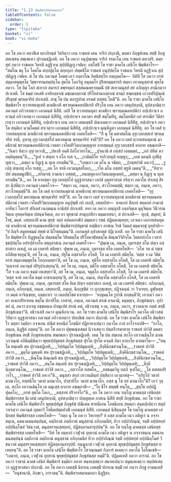 ```yaml
---
title: "1.13 พิมฺพิสารสมาคมกถา"
tableOfContents: false
sidebar:
  order: 5
type: "tipitaka"
basket: "vi"
book: "vi-maha"
---
```



<DynamicBreadcrumb />

<Division number="55" book="vi-maha">

<Paragraph number="202" book="vi-maha">
อถ โข ภควา คยาสีเส ยถาภิรนฺตํ วิหริตฺวา เยน ราชคหํ เตน จาริกํ ปกฺกามิ, มหตา ภิกฺขุสํเฆน สทฺธิํ ภิกฺขุสหเสฺสน สพฺเพเหว ปุราณชฏิเลหิ. อถ โข ภควา อนุปุพฺเพน จาริกํ จรมาโน เยน ราชคหํ ตทวสริ. ตตฺร สุทํ ภควา ราชคเห วิหรติ ลฏฺฐิวเน สุปฺปติฏฺเฐ เจติเย. อสฺโสสิ โข ราชา มาคโธ เสนิโย พิมฺพิสาโร—  “สมโณ ขลุ โภ โคตโม สกฺยปุตฺโต สกฺยกุลา ปพฺพชิโต ราชคหํ อนุปฺปตฺโต ราชคเห วิหรติ ลฏฺฐิวเน สุปฺปติฏฺเฐ เจติเย. ตํ โข ปน ภควนฺตํ โคตมํ เอวํ กลฺยาโณ กิตฺติสทฺโท อพฺภุคฺคโต—  อิติปิ โส ภควา อรหํ สมฺมาสมฺพุทฺโธ วิชฺชาจรณสมฺปนฺโน สุคโต โลกวิทู อนุตฺตโร ปุริสทมฺมสารถิ สตฺถา เทวมนุสฺสานํ พุทฺโธ ภควา. โส อิมํ โลกํ สเทวกํ สมารกํ สพฺรหฺมกํ สสฺสมณพฺราหฺมณิํ ปชํ สเทวมนุสฺสํ สยํ อภิญฺญา สจฺฉิกตฺวา ปเวเทติ. โส ธมฺมํ เทเสติ อาทิกลฺยาณํ มชฺเฌกลฺยาณํ ปริโยสานกลฺยาณํ สาตฺถํ สพฺยญฺชนํ เกวลปริปุณฺณํ ปริสุทฺธํ พฺรหฺมจริยํ ปกาเสติ. สาธุ โข ปน ตถารูปานํ อรหตํ ทสฺสนํ โหตี”ติ.
</Paragraph>

<Paragraph number="203" book="vi-maha">
อถ โข ราชา มาคโธ เสนิโย พิมฺพิสาโร ทฺวาทสนหุเตหิ มาคธิเกหิ พฺราหฺมณคหปติเกหิ ปริวุโต เยน ภควา เตนุปสงฺกมิ, อุปสงฺกมิตฺวา ภควนฺตํ อภิวาเทตฺวา เอกมนฺตํ นิสีทิ. เตปิ โข ทฺวาทสนหุตา มาคธิกา พฺราหฺมณคหปติกา อปฺเปกจฺเจ ภควนฺตํ อภิวาเทตฺวา เอกมนฺตํ นิสีทิํสุ, อปฺเปกจฺเจ ภควตา สทฺธิํ สมฺโมทิํสุ, สมฺโมทนียํ กถํ สารณียํ วีติสาเรตฺวา เอกมนฺตํ นิสีทิํสุ, อปฺเปกจฺเจ เยน ภควา เตนญฺชลิํ ปณาเมตฺวา เอกมนฺตํ นิสีทิํสุ, อปฺเปกจฺเจ ภควโต สนฺติเก นามโคตฺตํ สาเวตฺวา เอกมนฺตํ นิสีทิํสุ, อปฺเปกจฺเจ ตุณฺหีภูตา เอกมนฺตํ นิสีทิํสุ. อถ โข เตสํ ทฺวาทสนหุตานํ มาคธิกานํ พฺราหฺมณคหปติกานํ เอตทโหสิ—  “กิํ นุ โข มหาสมโณ อุรุเวลกสฺสเป พฺรหฺมจริยํ จรติ, อุทาหุ อุรุเวลกสฺสโป มหาสมเณ พฺรหฺมจริยํ จรตี”ติ? อถ โข ภควา เตสํ ทฺวาทสนหุตานํ มาคธิกานํ พฺราหฺมณคหปติกานํ เจตสา เจโตปริวิตกฺกมญฺญาย อายสฺมนฺตํ อุรุเวลกสฺสปํ คาถาย อชฺฌภาสิ—
</Paragraph>

<Paragraph number="204" type="verses" book="vi-maha">
_“กิเมว ทิสฺวา อุรุเวลวาสิ,_  
_ปหาสิ อคฺคิํ กิสโกวทาโน;_  
_ปุจฺฉามิ ตํ กสฺสป เอตมตฺถํ,_  
_กถํ ปหีนํ ตว อคฺคิหุตฺตนฺ”ติ._  

</Paragraph>

<Paragraph number="205" type="verses" book="vi-maha">
_“รูเป จ สทฺเท จ อโถ รเส จ,_  
_กามิตฺถิโย จาภิวทนฺติ ยญฺญา;_  
_เอตํ มลนฺติ อุปธีสุ ญตฺวา,_  
_ตสฺมา น ยิฏฺเฐ น หุเต อรญฺชินฺ”ติ._  

</Paragraph>

<Paragraph number="206" type="verses" book="vi-maha">
_“เอตฺเถว เต มโน น รมิตฺถ, __(กสฺสปาติ ภควา)___  
_รูเปสุ สทฺเทสุ อโถ รเสสุ;_  
_อถ โก จรหิ เทวมนุสฺสโลเก,_  
_รโต มโน กสฺสป พฺรูหิ เมตนฺ”ติ._  

</Paragraph>

<Paragraph number="207" type="verses" book="vi-maha">
_“ทิสฺวา ปทํ สนฺตมนูปธีกํ,_  
_อกิญฺจนํ กามภเว อสตฺตํ;_  
_อนญฺญถาภาวิมนญฺญเนยฺยํ,_  
_ตสฺมา น ยิฏฺเฐ น หุเต อรญฺชินฺ”ติ._  

</Paragraph>

</Division>
<Division number="56" book="vi-maha">

<Paragraph number="208" book="vi-maha">
อถ โข อายสฺมา อุรุเวลกสฺสโป อุฏฺฐายาสนา เอกํสํ อุตฺตราสงฺคํ กริตฺวา ภควโต ปาเทสุ สิรสา นิปติตฺวา ภควนฺตํ เอตทโวจ—  “สตฺถา เม, ภนฺเต, ภควา, สาวโกหมสฺมิ; สตฺถา เม, ภนฺเต, ภควา, สาวโกหมสฺมี”ติ. อถ โข เตสํ ทฺวาทสนหุตานํ มาคธิกานํ พฺราหฺมณคหปติกานํ เอตทโหสิ—  “อุรุเวลกสฺสโป มหาสมเณ พฺรหฺมจริยํ จรตี”ติ. อถ โข ภควา เตสํ ทฺวาทสนหุตานํ มาคธิกานํ พฺราหฺมณคหปติกานํ เจตสา เจโตปริวิตกฺกมญฺญาย อนุปุพฺพิํ กถํ กเถสิ, เสยฺยถิทํ—  ทานกถํ สีลกถํ สคฺคกถํ กามานํ อาทีนวํ โอการํ สํกิเลสํ เนกฺขมฺเม อานิสํสํ ปกาเสสิ. ยทา เต ภควา อญฺญาสิ กลฺลจิตฺเต มุทุจิตฺเต วินีวรณจิตฺเต อุทคฺคจิตฺเต ปสนฺนจิตฺเต, อถ ยา พุทฺธานํ สามุกฺกํสิกา ธมฺมเทสนา, ตํ ปกาเสสิ—  ทุกฺขํ, สมุทยํ, นิโรธํ, มคฺคํ. เสยฺยถาปิ นาม สุทฺธํ วตฺถํ อปคตกาฬกํ สมฺมเทว รชนํ ปฏิคฺคเณฺหยฺย; เอวเมว เอกาทสนหุตานํ มาคธิกานํ พฺราหฺมณคหปติกานํ พิมฺพิสารปฺปมุขานํ ตสฺมิํเยว อาสเน วิรชํ วีตมลํ ธมฺมจกฺขุํ อุทปาทิ—  “ยํ กิญฺจิ สมุทยธมฺมํ สพฺพํ ตํ นิโรธธมฺมนฺ”ติ. เอกนหุตํ อุปาสกตฺตํ ปฏิเวเทสิ.
</Paragraph>

</Division>
<Division number="57" book="vi-maha">

<Paragraph number="209" book="vi-maha">
อถ โข ราชา มาคโธ เสนิโย พิมฺพิสาโร ทิฏฺฐธมฺโม ปตฺตธมฺโม วิทิตธมฺโม ปริโยคาฬฺหธมฺโม ติณฺณวิจิกิจฺโฉ วิคตกถํกโถ เวสารชฺชปฺปตฺโต อปรปฺปจฺจโย สตฺถุสาสเน ภควนฺตํ เอตทโวจ—  “ปุพฺเพ เม, ภนฺเต, กุมารสฺส สโต ปญฺจ อสฺสาสกา อเหสุํ, เต เม เอตรหิ สมิทฺธา. ปุพฺเพ เม, ภนฺเต, กุมารสฺส สโต เอตทโหสิ—  ‘อโห วต มํ รชฺเช อภิสิญฺเจยฺยุนฺ’ติ, อยํ โข เม, ภนฺเต, ปฐโม อสฺสาสโก อโหสิ, โส เม เอตรหิ สมิทฺโธ. ‘ตสฺส จ เม วิชิตํ อรหํ สมฺมาสมฺพุทฺโธ โอกฺกเมยฺยา’ติ, อยํ โข เม, ภนฺเต, ทุติโย อสฺสาสโก อโหสิ, โส เม เอตรหิ สมิทฺโธ. ‘ตญฺจาหํ ภควนฺตํ ปยิรุปาเสยฺยนฺ’ติ, อยํ โข เม, ภนฺเต, ตติโย อสฺสาสโก อโหสิ, โส เม เอตรหิ สมิทฺโธ. ‘โส จ เม ภควา ธมฺมํ เทเสยฺยา’ติ, อยํ โข เม, ภนฺเต, จตุตฺโถ อสฺสาสโก อโหสิ, โส เม เอตรหิ สมิทฺโธ. ‘ตสฺส จาหํ ภควโต ธมฺมํ อาชาเนยฺยนฺ’ติ, อยํ โข เม, ภนฺเต, ปญฺจโม อสฺสาสโก อโหสิ, โส เม เอตรหิ สมิทฺโธ. ปุพฺเพ เม, ภนฺเต, กุมารสฺส สโต อิเม ปญฺจ อสฺสาสกา อเหสุํ, เต เม เอตรหิ สมิทฺธา. อภิกฺกนฺตํ, ภนฺเต, อภิกฺกนฺตํ, ภนฺเต. เสยฺยถาปิ, ภนฺเต, นิกฺกุชฺชิตํ วา อุกฺกุชฺเชยฺย, ปฏิจฺฉนฺนํ วา วิวเรยฺย, มูฬฺหสฺส วา มคฺคํ อาจิกฺเขยฺย, อนฺธกาเร วา เตลปชฺโชตํ ธาเรยฺย—  ‘จกฺขุมนฺโต รูปานิ ทกฺขนฺตี’ติ; เอวเมวํ ภควตา อเนกปริยาเยน ธมฺโม ปกาสิโต. เอสาหํ, ภนฺเต, ภควนฺตํ สรณํ คจฺฉามิ, ธมฺมญฺจ, ภิกฺขุสํฆญฺจ. อุปาสกํ มํ, ภควา ธาเรตุ อชฺชตคฺเค ปาณุเปตํ สรณํ คตํ, อธิวาเสตุ จ เม, ภนฺเต, ภควา, สฺวาตนาย ภตฺตํ สทฺธิํ ภิกฺขุสํเฆนา”ติ. อธิวาเสสิ ภควา ตุณฺหีภาเวน. อถ โข ราชา มาคโธ เสนิโย พิมฺพิสาโร ภควโต อธิวาสนํ วิทิตฺวา อุฏฺฐายาสนา ภควนฺตํ อภิวาเทตฺวา ปทกฺขิณํ กตฺวา ปกฺกามิ. อถ โข ราชา มาคโธ เสนิโย พิมฺพิสาโร ตสฺสา รตฺติยา อจฺจเยน ปณีตํ ขาทนียํ โภชนียํ ปฏิยาทาเปตฺวา ภควโต กาลํ อาโรจาเปสิ—  “กาโล, ภนฺเต, นิฏฺฐิตํ ภตฺตนฺ”ติ.
</Paragraph>

</Division>
<Division number="58" book="vi-maha">

<Paragraph number="210" book="vi-maha">
อถ โข ภควา ปุพฺพณฺหสมยํ นิวาเสตฺวา ปตฺตจีวรมาทาย ราชคหํ ปาวิสิ มหตา ภิกฺขุสํเฆน สทฺธิํ ภิกฺขุสหเสฺสน สพฺเพเหว ปุราณชฏิเลหิ. เตน โข ปน สมเยน สกฺโก เทวานมินฺโท มาณวกวณฺณํ อภินิมฺมินิตฺวา พุทฺธปฺปมุขสฺส ภิกฺขุสํฆสฺส ปุรโต ปุรโต คจฺฉติ อิมา คาถาโย คายมาโน—
</Paragraph>

<Paragraph number="211" type="verses" book="vi-maha">
_“ทนฺโต ทนฺเตหิ สห ปุราณชฏิเลหิ,_  
_วิปฺปมุตฺโต วิปฺปมุตฺเตหิ;_  
_สิงฺคีนิกฺขสวณฺโณ,_  
_ราชคหํ ปาวิสิ ภควา._  

</Paragraph>

<Paragraph number="212" type="verses" book="vi-maha">
_มุตฺโต มุตฺเตหิ สห ปุราณชฏิเลหิ,_  
_วิปฺปมุตฺโต วิปฺปมุตฺเตหิ;_  
_สิงฺคีนิกฺขสวณฺโณ,_  
_ราชคหํ ปาวิสิ ภควา._  

</Paragraph>

<Paragraph number="213" type="verses" book="vi-maha">
_ติณฺโณ ติณฺเณหิ สห ปุราณชฏิเลหิ,_  
_วิปฺปมุตฺโต วิปฺปมุตฺเตหิ;_  
_สิงฺคีนิกฺขสวณฺโณ,_  
_ราชคหํ ปาวิสิ ภควา._  

</Paragraph>

<Paragraph number="214" type="verses" book="vi-maha">
_สนฺโต สนฺเตหิ สห ปุราณชฏิเลหิ,_  
_วิปฺปมุตฺโต วิปฺปมุตฺเตหิ;_  
_สิงฺคีนิกฺขสวณฺโณ,_  
_ราชคหํ ปาวิสิ ภควา._  

</Paragraph>

<Paragraph number="215" type="verses" book="vi-maha">
_ทสวาโส ทสพโล,_  
_ทสธมฺมวิทู ทสภิ จุเปโต;_  
_โส ทสสตปริวาโร,_  
_ราชคหํ ปาวิสิ ภควา”ติ._  

</Paragraph>

<Paragraph number="216" book="vi-maha">
มนุสฺสา สกฺกํ เทวานมินฺทํ ปสฺสิตฺวา เอวมาหํสุ—  “อภิรูโป วตายํ มาณวโก, ทสฺสนีโย วตายํ มาณวโก, ปาสาทิโก วตายํ มาณวโก. กสฺส นุ โข อยํ มาณวโก”ติ? เอวํ วุตฺเต, สกฺโก เทวานมินฺโท เต มนุเสฺส คาถาย อชฺฌภาสิ—
</Paragraph>

<Paragraph number="217" type="verses" book="vi-maha">
_“โย ธีโร สพฺพธิ ทนฺโต,_  
_สุทฺโธ อปฺปฏิปุคฺคโล;_  
_อรหํ สุคโต โลเก,_  
_ตสฺสาหํ ปริจารโก”ติ._  

</Paragraph>

</Division>
<Division number="59" book="vi-maha">

<Paragraph number="218" book="vi-maha">
อถ โข ภควา เยน รญฺโญ มาคธสฺส เสนิยสฺส พิมฺพิสารสฺส นิเวสนํ เตนุปสงฺกมิ, อุปสงฺกมิตฺวา ปญฺญตฺเต อาสเน นิสีทิ สทฺธิํ ภิกฺขุสํเฆน. อถ โข ราชา มาคโธ เสนิโย พิมฺพิสาโร พุทฺธปฺปมุขํ ภิกฺขุสํฆํ ปณีเตน ขาทนีเยน โภชนีเยน สหตฺถา สนฺตปฺเปตฺวา สมฺปวาเรตฺวา ภควนฺตํ ภุตฺตาวิํ โอนีตปตฺตปาณิํ เอกมนฺตํ นิสีทิ. เอกมนฺตํ นิสินฺนสฺส โข รญฺโญ มาคธสฺส เสนิยสฺส พิมฺพิสารสฺส เอตทโหสิ—  “กตฺถ นุ โข ภควา วิหเรยฺย? ยํ อสฺส คามโต เนว อติทูเร น อจฺจาสนฺเน, คมนาคมนสมฺปนฺนํ, อตฺถิกานํ อตฺถิกานํ มนุสฺสานํ อภิกฺกมนียํ, ทิวา อปฺปากิณฺณํ, รตฺติํ อปฺปสทฺทํ อปฺปนิคฺโฆสํ วิชนวาตํ, มนุสฺสราหเสฺสยฺยกํ, ปฏิสลฺลานสารุปฺปนฺ”ติ. อถ โข รญฺโญ มาคธสฺส เสนิยสฺส พิมฺพิสารสฺส เอตทโหสิ—  “อิทํ โข อมฺหากํ เวฬุวนํ อุยฺยานํ คามโต เนว อติทูเร น อจฺจาสนฺเน คมนาคมนสมฺปนฺนํ อตฺถิกานํ อตฺถิกานํ มนุสฺสานํ อภิกฺกมนียํ ทิวา อปฺปากิณฺณํ รตฺติํ อปฺปสทฺทํ อปฺปนิคฺโฆสํ วิชนวาตํ มนุสฺสราหเสฺสยฺยกํ ปฏิสลฺลานสารุปฺปํ. ยนฺนูนาหํ เวฬุวนํ อุยฺยานํ พุทฺธปฺปมุขสฺส ภิกฺขุสํฆสฺส ทเทยฺยนฺ”ติ. อถ โข ราชา มาคโธ เสนิโย พิมฺพิสาโร โสวณฺณมยํ ภิงฺการํ คเหตฺวา ภควโต โอโณเชสิ—  “เอตาหํ, ภนฺเต, เวฬุวนํ อุยฺยานํ พุทฺธปฺปมุขสฺส ภิกฺขุสํฆสฺส ทมฺมี”ติ. ปฏิคฺคเหสิ ภควา อารามํ. อถ โข ภควา ราชานํ มาคธํ เสนิยํ พิมฺพิสารํ ธมฺมิยา กถาย สนฺทเสฺสตฺวา สมาทเปตฺวา สมุตฺเตเชตฺวา สมฺปหํเสตฺวา อุฏฺฐายาสนา ปกฺกามิ. อถ โข ภควา เอตสฺมิํ นิทาเน เอตสฺมิํ ปกรเณ ธมฺมิํ กถํ กตฺวา ภิกฺขู อามนฺเตสิ—  “อนุชานามิ, ภิกฺขเว, อารามนฺ”ติ.

</Paragraph>
</Division>

<Paragraph number="219" type="center" book="vi-maha">
พิมฺพิสารสมาคมกถา นิฏฺฐิตา.
</Paragraph>